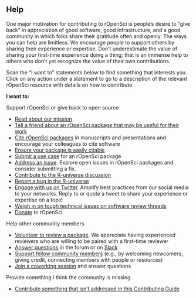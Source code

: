 ## Help {#help}

One major motivation for contributing to rOpenSci is people’s desire to 
“give back” in appreciation of good software, good infrastructure, 
and a good community in which folks share their gratitude often and openly. 
The ways you can help are limitless. We encourage people to support others by 
sharing their experience or expertise. 
Don’t underestimate the value of sharing your first-time experience doing a thing; 
that is an immense help to others who don’t yet recognize the value of their own contributions.

Scan the “I want to” statements below to find something that interests you. 
Click on any action under a statement to go to a description of the relevant rOpenSci resource with details on how to contribute.

**I want to:**

Support rOpenSci or give back to open source

*   [Read about our mission](#mission)
*   [Tell a friend about an rOpenSci package that may be useful for their work](#packages)
*   [Cite rOpenSci packages](#packages) in manuscripts and presentations and encourage your colleagues to cite software
*   [Ensure your package is easily citable](#devguide)
*   [Submit a use case](#usecases) for an rOpenSci package
*   [Address an issue](#issues). 
    Explore open issues in rOpenSci packages and consider submitting a fix. 
*   [Contribute to the R-universe discussion](#runiverse)
*   [Report a bug in the R-universe](#runiverse)
*   [Engage with us on Twitter](#channels). Amplify best practices from our social media to your networks. 
    Reply to or quote a tweet to share your experience or expertise on a topic
*   [Weigh in on tough technical issues on software review threads](#devguide)
*   [Donate](https://ropensci.org/donate/) to rOpenSci


Help other community members

*   [Volunteer to review a package](#devguide). 
    We appreciate having experienced reviewers who are willing to be paired with a first-time reviewer
*   [Answer questions](#channels) in the forum or on [Slack](#channels-slack)
*   [Support fellow community members](#channels) 
    (e.g., by welcoming newcomers, giving credit, connecting members with people or resources)
*   [Join a coworking session](#coworking) and answer questions

Provide something I think the community is missing 

*   [Contribute something that isn’t addressed in this Contributing Guide](#contributing)
